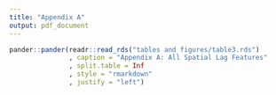 ```yaml
---
title: "Appendix A"
output: pdf_document
---
```


```r
pander::pander(readr::read_rds("tables and figures/table3.rds")
               , caption = "Appendix A: All Spatial Lag Features"
               , split.table = Inf
               , style = "rmarkdown"
               , justify = "left")
               
```
